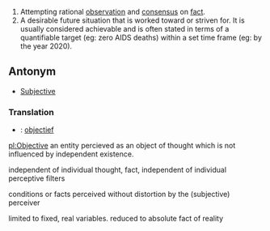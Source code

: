 #Attempting rational [[observation]] and [[consensus]] on [[fact]].
#A desirable future situation that is worked toward or striven for. It is usually considered achievable and is often stated in terms of a quantifiable target (eg: zero AIDS deaths) within a set time frame (eg: by the year 2020). 

==Antonym==
*[[Subjective]]

===Translation===
*{{nl}}: [[objectief]]

[[pl:Objective]]
an entity percieved as an object of thought which is not influenced by independent existence.

independent of individual thought, fact, independent of individual perceptive filters

conditions or facts perceived without distortion by the (subjective) perceiver

limited to fixed, real variables. reduced to absolute fact of reality